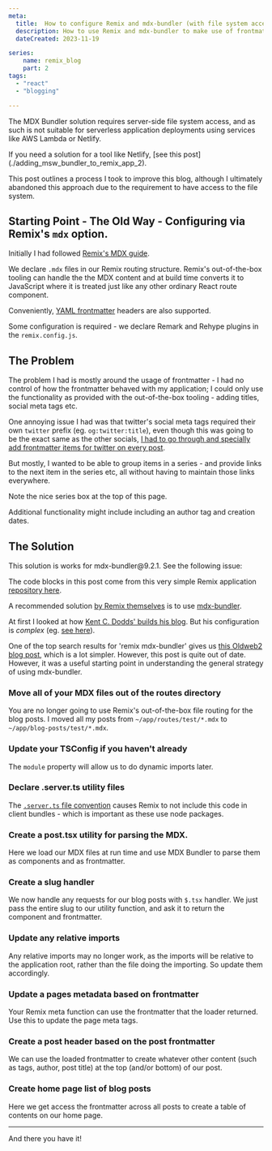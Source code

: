 ```yaml
---
meta:
  title:  How to configure Remix and mdx-bundler (with file system access)
  description: How to use Remix and mdx-bundler to make use of frontmatter headers. This will allow adding publication dates, or grouping posts into series, adding tags, etc. This solution works for a non-serverless solution - it requires file system access.
  dateCreated: 2023-11-19

series: 
    name: remix_blog
    part: 2
tags: 
  - "react"
  - "blogging"

---
```

   

<InfoPanel level="warning">
  <p>The MDX Bundler solution requires server-side file system access, and as such is not suitable for serverless application deployments using services like AWS Lambda or Netlify.</p>
  <p>If you need a solution for a tool like Netlify, [see this post](./adding_msw_bundler_to_remix_app_2).</p>
</InfoPanel>

This post outlines a process I took to improve this blog, although I ultimately abandoned this approach due to the requirement to have access to the file system.

## Starting Point - The Old Way - Configuring via Remix's `mdx` option.

Initially I had followed [Remix's MDX guide](https://remix.run/docs/en/main/guides/mdx). 

We declare `.mdx` files in our Remix routing structure. Remix's out-of-the-box tooling can handle the the MDX content and at build time converts it to JavaScript where it is treated just like any other ordinary React route component. 

Conveniently, [YAML frontmatter](https://docs.github.com/en/contributing/writing-for-github-docs/using-yaml-frontmatter) headers are also supported. 

Some configuration is required - we declare Remark and Rehype plugins in the `remix.config.js`. 

<GithubPermalinkRsc permalink="https://github.com/dwjohnston/blacksheepcode/blob/69005aa52d9b80ba81904fc6012d5afcc1889bc6/remix.config.js#L13-L23"/>

## The Problem

The problem I had is mostly around the usage of frontmatter - I had no control of how the frontmatter behaved with my application; I could only use the functionality as provided with the out-of-the-box tooling - adding titles, social meta tags etc. 

One annoying issue I had was that twitter's social meta tags required their own `twitter` prefix (eg. `og:twitter:title`), even though this was going to be the exact same as the other socials, [I had to go through and specially add frontmatter items for twitter on every post](https://github.com/dwjohnston/blacksheepcode/pull/60/files).

But mostly, I wanted to be able to group items in a series - and provide links to the next item in the series etc, all without having to maintain those links everywhere. 

Note the nice series box at the top of this page. 

Additional functionality might include including an author tag and creation dates. 

## The Solution 

<InfoPanel level="warning">
This solution is works for mdx-bundler@9.2.1. See the following issue:
<GithubIssueLinkRsc issueLink="https://github.com/kentcdodds/mdx-bundler/issues/217"/>
</InfoPanel>

<InfoPanel level='info'>

  The code blocks in this post come from this very simple Remix application [repository here](https://github.com/dwjohnston/example-remix-app). 
</InfoPanel>

A recommended solution [by Remix themselves](https://remix.run/docs/en/main/guides/mdx#mdx) is to use [mdx-bundler](https://github.com/kentcdodds/mdx-bundler). 

At first I looked at how [Kent C. Dodds' builds his blog](https://github.com/kentcdodds/kentcdodds.com). But his configuration is _complex_ (eg. [see here](https://github.com/kentcdodds/kentcdodds.com/blob/e488c740c83da7979adb1fd2366a7933df4a213d/app/utils/mdx.tsx)). 

One of the top search results for 'remix mdx-bundler' gives us [this Oldweb2 blog post](https://blog.oldweb2.com/remix-mdx-blog), which is a lot simpler. However, this post is quite out of date. However, it was a useful starting point in understanding the general strategy of using mdx-bundler. 


### Move all of your MDX files out of the routes directory 

You are no longer going to use Remix's out-of-the-box file routing for the blog posts. I moved all my posts from `~/app/routes/test/*.mdx` to `~/app/blog-posts/test/*.mdx`. 

### Update your TSConfig if you haven't already 

<GithubPermalinkRsc permalink="https://github.com/dwjohnston/example-remix-app/blob/c5f14a0aff915db3c4bae3ec533f16124edc6b87/tsconfig.json#L10-L11"/>

The `module` property will allow us to do dynamic imports later. 

### Declare .server.ts utility files 

<GithubPermalinkRsc permalink="https://github.com/dwjohnston/example-remix-app/blob/c5f14a0aff915db3c4bae3ec533f16124edc6b87/app/utils/fs.server.ts#L1-L2"/>

<GithubPermalinkRsc permalink="https://github.com/dwjohnston/example-remix-app/blob/c5f14a0aff915db3c4bae3ec533f16124edc6b87/app/utils/mdx.server.ts#L1-L2"/>

The [`.server.ts` file convention](https://remix.run/docs/en/main/file-conventions/-server) causes Remix to not include this code in client bundles - which is important as these use node packages. 

### Create a post.tsx utility for parsing the MDX. 

Here we load our MDX files at run time and use MDX Bundler to parse them as components and as frontmatter. 

<GithubPermalinkRsc permalink="https://github.com/dwjohnston/example-remix-app/blob/8c0ae8957e28e742bd22619476f18b8efcf32c9f/app/utils/blogPost.server.ts#L1-L101"/>

### Create a slug handler

We now handle any requests for our blog posts with `$.tsx` handler. We just pass the entire slug to our utility function, and ask it to return the component and frontmatter. 

<GithubPermalinkRsc permalink="https://github.com/dwjohnston/example-remix-app/blob/9afcfde1475bd1d905dc38d9144cff5b78d158a2/app/routes/$.tsx#L19-L32"/>

<GithubPermalinkRsc permalink="https://github.com/dwjohnston/example-remix-app/blob/8c0ae8957e28e742bd22619476f18b8efcf32c9f/app/routes/$.tsx#L63-L75"/>

### Update any relative imports 

Any relative imports may no longer work, as the imports will be relative to the application root, rather than the file doing the importing. So update them accordingly. 

<GithubPermalinkRsc permalink="https://github.com/dwjohnston/example-remix-app/blob/c5f14a0aff915db3c4bae3ec533f16124edc6b87/app/blog-posts/test/images.mdx#L1-L2"/>

### Update a pages metadata based on frontmatter

Your Remix meta function can use the frontmatter that the loader returned. Use this to update the page meta tags. 

<GithubPermalinkRsc permalink="https://github.com/dwjohnston/example-remix-app/blob/9afcfde1475bd1d905dc38d9144cff5b78d158a2/app/routes/$.tsx#L34-L46"/>

### Create a post header based on the post frontmatter 

We can use the loaded frontmatter to create whatever other content (such as tags, author, post title) at the top (and/or bottom) of our post.

<GithubPermalinkRsc permalink="https://github.com/dwjohnston/example-remix-app/blob/9afcfde1475bd1d905dc38d9144cff5b78d158a2/app/routes/$.tsx#L48-L73"/>

### Create home page list of blog posts

Here we get access the frontmatter across all posts to create a table of contents on our home page. 

<GithubPermalinkRsc permalink="https://github.com/dwjohnston/example-remix-app/blob/c5f14a0aff915db3c4bae3ec533f16124edc6b87/app/routes/index.tsx#L6-L47"/>

---

And there you have it!


